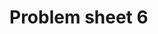# Problem sheet 6  {.unnumbered #P06}
<!--
# Assessment 2  {.unnumbered #A2}

# (PART\*) Part II: Continuous time Markov jump processes  {-}

# Poisson process and the Poisson distribution  {#S13-poisson-poisson}

# Poisson process and the exponential distribution  {#S14-random-walk}

# Problem sheet 7  {.unnumbered #P07}

# Poisson process in infinitesimal time periods  {#S15-poisson-infinitesimal}

# Counting processes  {#S16-counting-processes}

# Problem sheet 8  {.unnumbered #P08}

# Continuous time Markov jump processes: jump chain and holding times  {#S17-markov-jump-processes}

# Forward and backward equations  {#S18-counting-processes}

# Problem sheet 9  {.unnumbered #P09}

# Assessment 4  {.unnumbered #A4}

# Class structure and hitting times {#S19-class-hitting}

# Long-term behaviour of Markov jump processes  {#S20-long-term-jump-processes}

# Problem sheet 10  {.unnumbered #P10}

# Queues {#S21-queues}

# Summary of Part II  {#S22-long-term-jump-processes}

# Problem sheet 11  {.unnumbered #P11}

# Computer Practicals  {.unnumbered #computer}

# Solutions to Problem Sheets {.unnumbered #solutions}
-->

